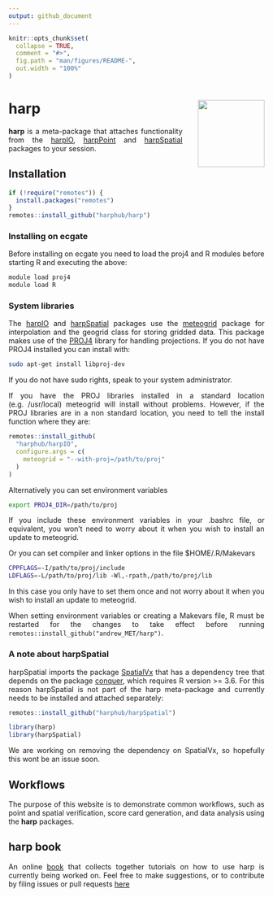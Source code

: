 ```yaml
---
output: github_document
---
```


<!-- README.md is generated from README.Rmd. Please edit that file -->

<style>
  body{
    text-align: justify;
  }
</style>

```r
knitr::opts_chunk$set(
  collapse = TRUE,
  comment = "#>",
  fig.path = "man/figures/README-",
  out.width = "100%"
)
```
# harp <a href=#><img src='man/figures/harp_logo_dark.svg' align="right" height="131.5" style="margin-left:30px" /></a>


__harp__ is a meta-package that attaches functionality from the [harpIO](https://harphub.github.io/harpIO), [harpPoint](https://harphub.github.io/harpPoint) and [harpSpatial](https://harphub.github.io/harpSpatial) packages to your session.  

## Installation
```r
if (!require("remotes")) {
  install.packages("remotes")
}
remotes::install_github("harphub/harp")
```

### Installing on ecgate
Before installing on ecgate you need to load the proj4 and R modules before starting R and executing the above:
```bash
module load proj4
module load R
```


### System libraries
The [harpIO](https://harphub.github.io/harpIO) and [harpSpatial](https://harphub.github.io/harpSpatial) packages use the [meteogrid](https://github.com/harphub/meteogrid) package for interpolation and the geogrid class for storing gridded data. This package makes use of the [PROJ4](https://proj4.org) library for handling projections. If you do not have PROJ4 installed you can install with:

```bash
sudo apt-get install libproj-dev
```

If you do not have sudo rights, speak to your system administrator. 

If you have the PROJ libraries installed in a standard location (e.g. /usr/local) meteogrid will install without problems. However, if the PROJ libraries are in a non standard location, you need to tell the install function where they are:
```r
remotes::install_github(
  "harphub/harpIO",
  configure.args = c(
    meteogrid = "--with-proj=/path/to/proj"
  )
)
```

Alternatively you can set environment variables
```bash
export PROJ4_DIR=/path/to/proj
```

If you include these environment variables in your .bashrc file, or equivalent, you won't need to worry about it when you wish to install an update to meteogrid.

Or you can set compiler and linker options in the file $HOME/.R/Makevars
```bash
CPPFLAGS=-I/path/to/proj/include
LDFLAGS=-L/path/to/proj/lib -Wl,-rpath,/path/to/proj/lib
```

In this case you only have to set them once and not worry about it when you wish to install an update to meteogrid.

When setting environment variables or creating a Makevars file, R must be restarted for the changes to take effect before running `remotes::install_github("andrew_MET/harp")`.

### A note about harpSpatial
harpSpatial imports the package [SpatialVx](https://cran.r-project.org/package=SpatialVx) that has a dependency tree that depends on the package [conquer](https://cran.r-project.org/package=conquer), which requires R version >= 3.6. For this reason harpSpatial is not part of the harp meta-package and currently needs to be installed and attached separately:  
```r
remotes::install_github("harphub/harpSpatial")

library(harp)
library(harpSpatial)
```

We are working on removing the dependency on SpatialVx, so hopefully this wont be an issue soon. 

## Workflows
The purpose of this website is to demonstrate common workflows, such as point and spatial verification, score card generation, and data analysis using the __harp__ packages. 

## harp book
An online [book](https://harphub.github.io/harp_tutorial) that collects together tutorials on how to use harp is currently being worked on. Feel free to make suggestions, or to contribute by filing issues or pull requests [here](https://github.com/harphub/harp_tutorial) 
